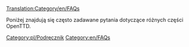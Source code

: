 [[Translation:Category/en/FAQs]]


Poniżej znajdują się często zadawane pytania dotyczące różnych części OpenTTD.
<!--
{{catmore}}
~~~~ -->
[[Category:pl/Podręcznik]]
[[Category:en/FAQs]]